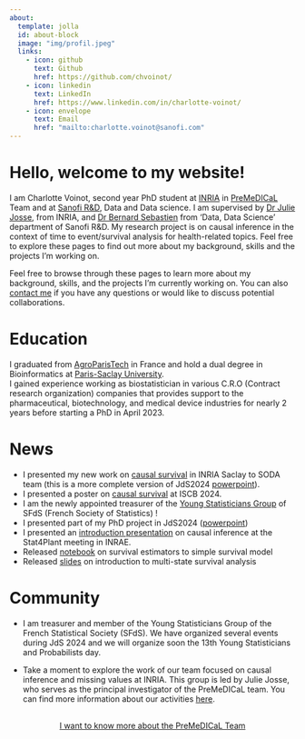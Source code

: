 ```yaml
---
about:
  template: jolla
  id: about-block
  image: "img/profil.jpeg"
  links:
    - icon: github
      text: Github
      href: https://github.com/chvoinot/
    - icon: linkedin
      text: LinkedIn
      href: https://www.linkedin.com/in/charlotte-voinot/
    - icon: envelope
      text: Email
      href: "mailto:charlotte.voinot@sanofi.com"  
---
```


::: {#about-block}
:::

# Hello, welcome to my website!

I am Charlotte Voinot, second year PhD student at [INRIA](https://www.inria.fr/en) in [PreMeDICaL](https://team.inria.fr/premedical/) Team and at [Sanofi R&D](https://www.sanofi.com/en), Data and Data science.
I am supervised by [Dr Julie Josse](https://juliejosse.com/), from INRIA, and [Dr Bernard Sebastien](https://www.linkedin.com/in/bernard-sebastien-b355a250/) from ‘Data, Data Science’ department of Sanofi R&D.
My research project is on causal inference in the context of time to event/survival analysis for health-related topics.
Feel free to explore these pages to find out more about my background, skills and the projects I’m working on.

Feel free to browse through these pages to learn more about my background, skills, and the projects I'm currently working on. You can also [contact me](mailto:charlotte.voinot@sanofi.com) if you have any questions or would like to discuss potential collaborations.

# Education 

I graduated from [AgroParisTech](https://www.agroparistech.fr/en) in France and hold a dual degree in Bioinformatics at [Paris-Saclay University](https://www.universite-paris-saclay.fr/en/).  
I gained experience working as biostatistician in various C.R.O (Contract research organization) companies that provides support to the pharmaceutical, biotechnology, and medical device industries for nearly 2 years before starting a PhD in April 2023.  


# News

- I presented my new work on [causal survival](https://chvoinot.github.io/presentations/) in INRIA Saclay to SODA team (this is a more complete version of JdS2024 [powerpoint](https://chvoinot.github.io/presentations/)).
- I presented a poster on [causal survival](https://chvoinot.github.io/presentations/) at ISCB 2024.
- I am the newly appointed treasurer of the [Young Statisticians Group](https://www.sfds.asso.fr/en/jeunes_statisticiens/468-les_jeunes_statisticiens/) of SFdS (French Society of Statistics) ! 
- I presented part of my PhD project in JdS2024 ([powerpoint](https://chvoinot.github.io/presentations/)) 
- I presented an [introduction presentation](https://chvoinot.github.io/presentations/) on causal inference at the Stat4Plant meeting in INRAE.
- Released [notebook](https://chvoinot.github.io/presentations/) on survival estimators to simple survival model   
- Released [slides](https://chvoinot.github.io/presentations/) on introduction to multi-state survival analysis


# Community 

- I am treasurer and member of the Young Statisticians Group of the French Statistical Society (SFdS).
We have organized several events during JdS 2024 and we will organize soon the 13th Young Statisticians and Probabilists day.

- Take a moment to explore the work of our team focused on causal inference and missing values at INRIA. This group is led by Julie Josse, who serves as the principal investigator of the PreMeDICaL team. You can find more information about our activities [here](https://misscausal.gitlabpages.inria.fr/misscausal.gitlab.io/index.html).



```{=html}
<div  style="margin: 30px; text-align: center;">
<a class="btn btn-primary" href="https://team.inria.fr/premedical/" role="button" target="_blank" style="padding: 15px 30px;">I want to know more about the PreMeDICaL Team</a>
</div>
```

